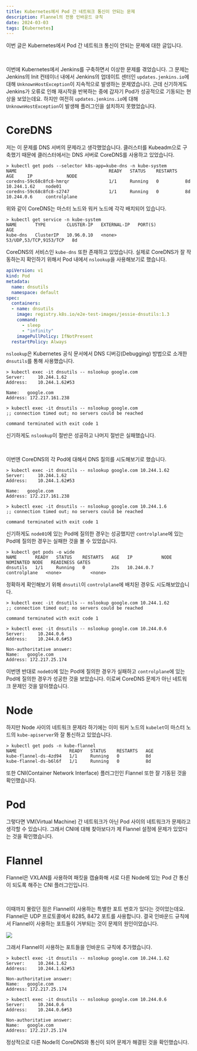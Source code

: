 ```yaml
---
title: Kubernetes에서 Pod 간 네트워크 통신이 안되는 문제
description: Flannel의 전용 인바운드 규칙
date: 2024-03-03
tags: [Kubernetes]
---
```

이번 글은 Kubernetes에서 Pod 간 네트워크 통신이 안되는 문제에 대한 글입니다.

<br />

이번에 Kubernetes에서 Jenkins를 구축하면서 이상한 문제를 겪었습니다.
그 문제는 Jenkins의 Init 컨테이너 내에서 Jenkins의 업데이트 센터인 `updates.jenkins.io`에 대해 `UnknownHostException`이 지속적으로 발생하는 문제였습니다.
근데 신기하게도 Jenkins가 오류로 인해 재시작을 반복하는 중에 갑자기 Pod가 성공적으로 기동되는 현상을 보았는데요.
하지만 여전히 `updates.jenkins.io`에 대해 `UnknownHostException`이 발생해 플러그인을 설치하지 못했었습니다.

# CoreDNS

저는 이 문제를 DNS 서버의 문제라고 생각했었습니다.
클러스터를 Kubeadm으로 구축했기 때문에 클러스터에서는 DNS 서버로 CoreDNS를 사용하고 있었습니다.

```console
> kubectl get pods --selector k8s-app=kube-dns -n kube-system
NAME                                   READY   STATUS    RESTARTS   AGE     IP             NODE
coredns-59c68c8fc8-hmrqr               1/1     Running   0          8d      10.244.1.62    node01
coredns-59c68c8fc8-s2747               1/1     Running   0          8d      10.244.0.6     controlplane
```

위와 같이 CoreDNS는 마스터 노드와 워커 노드에 각각 배치되어 있습니다.

```console
> kubectl get service -n kube-system
NAME       TYPE        CLUSTER-IP   EXTERNAL-IP   PORT(S)                  AGE
kube-dns   ClusterIP   10.96.0.10   <none>        53/UDP,53/TCP,9153/TCP   8d
```

CoreDNS의 서비스인 `kube-dns` 또한 존재하고 있었습니다.
실제로 CoreDNS가 잘 작동하는지 확인하기 위해서 Pod 내에서 `nslookup`을 사용해보기로 했습니다.

```yaml title="dnsutils.yaml" showLinesNumber
apiVersion: v1
kind: Pod
metadata:
  name: dnsutils
  namespace: default
spec:
  containers:
  - name: dnsutils
    image: registry.k8s.io/e2e-test-images/jessie-dnsutils:1.3
    command:
      - sleep
      - "infinity"
    imagePullPolicy: IfNotPresent
  restartPolicy: Always
```

`nslookup`은 Kubernetes 공식 문서에서 DNS 디버깅(Debugging) 방법으로 소개한 `dnsutils`를 통해 사용했습니다.

```console
> kubectl exec -it dnsutils -- nslookup google.com
Server:		10.244.1.62
Address:	10.244.1.62#53

Name:	google.com
Address: 172.217.161.238
```
```console
> kubectl exec -it dnsutils -- nslookup google.com
;; connection timed out; no servers could be reached

command terminated with exit code 1
```

신기하게도 `nslookup`이 절반은 성공하고 나머지 절반은 실패했습니다.

<br />

이번엔 CoreDNS의 각 Pod에 대해서 DNS 질의를 시도해보기로 했습니다.

```console
> kubectl exec -it dnsutils -- nslookup google.com 10.244.1.62
Server:		10.244.1.62
Address:	10.244.1.62#53

Name:	google.com
Address: 172.217.161.238
```
```console
> kubectl exec -it dnsutils -- nslookup google.com 10.244.1.6
;; connection timed out; no servers could be reached

command terminated with exit code 1
```

신기하게도 `node01`에 있는 Pod에 질의한 경우는 성공했지만 `controlplane`에 있는 Pod에 질의한 경우는 실패한 것을 볼 수 있었습니다.

```console
> kubectl get pods -o wide
NAME       READY   STATUS    RESTARTS   AGE   IP           NODE           NOMINATED NODE   READINESS GATES
dnsutils   1/1     Running   0          23s   10.244.0.7   controlplane   <none>           <none>
```

정확하게 확인해보기 위해 `dnsutil`이 `controlplane`에 배치된 경우도 시도해보았습니다.

```console
> kubectl exec -it dnsutils -- nslookup google.com 10.244.1.62
;; connection timed out; no servers could be reached

command terminated with exit code 1
```
```console
> kubectl exec -it dnsutils -- nslookup google.com 10.244.0.6
Server:		10.244.0.6
Address:	10.244.0.6#53

Non-authoritative answer:
Name:	google.com
Address: 172.217.25.174
```

이번엔 반대로 `node01`에 있는 Pod에 질의한 경우가 실패하고 `controlplane`에 있는 Pod에 질의한 경우가 성공한 것을 보았습니다.
이로써 CoreDNS 문제가 아닌 네트워크 문제인 것을 알아챘습니다.

# Node

하지만 Node 사이의 네트워크 문제라 하기에는 이미 워커 노드의 `kubelet`이 마스터 노드의 `kube-apiserver`와 잘 통신하고 있었습니다.

```console
> kubectl get pods -n kube-flannel
NAME                    READY   STATUS    RESTARTS   AGE
kube-flannel-ds-4zd94   1/1     Running   0          8d
kube-flannel-ds-b6l6f   1/1     Running   0          8d
```

또한 CNI(Container Network Interface) 플러그인인 Flannel 또한 잘 기동된 것을 확인했습니다.

# Pod

그렇다면 VM(Virtual Machine) 간 네트워크가 아닌 Pod 사이의 네트워크가 문제라고 생각할 수 있습니다.
그래서 CNI에 대해 찾아보다가 제 Flannel 설정에 문제가 있었다는 것을 확인했습니다.

# Flannel

Flannel은 VXLAN를 사용하여 패킷을 캡슐화해 서로 다른 Node에 있는 Pod 간 통신이 되도록 해주는 CNI 플러그인입니다.

<br />

이때까지 몰랐던 점은 Flannel이 사용하는 특별한 포트 번호가 있다는 것이었는데요.
Flannel은 UDP 프로토콜에서 8285, 8472 포트를 사용합니다.
결국 인바운드 규칙에서 Flannel이 사용하는 포트들이 거부되는 것이 문제의 원인이었습니다.

![](1.png)

그래서 Flannel이 사용하는 포트들을 인바운드 규칙에 추가했습니다.

```console
> kubectl exec -it dnsutils -- nslookup google.com 10.244.1.62
Server:		10.244.1.62
Address:	10.244.1.62#53

Non-authoritative answer:
Name:	google.com
Address: 172.217.25.174
```
```console
> kubectl exec -it dnsutils -- nslookup google.com 10.244.0.6
Server:		10.244.0.6
Address:	10.244.0.6#53

Non-authoritative answer:
Name:	google.com
Address: 172.217.25.174
```

정상적으로 다른 Node의 CoreDNS와 통신이 되어 문제가 해결된 것을 확인했습니다.
